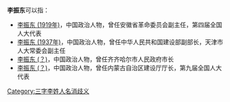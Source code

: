 '''李振东'''可以指：
* [[李振东_(1919年)|李振东 (1919年)]]，中国政治人物，曾任安徽省革命委员会副主任，第四届全国人大代表
* [[李振东_(1937年)|李振东 (1937年)]]，中国政治人物，曾任中华人民共和国建设部副部长，天津市人大常委会副主任
* [[李振东_(？)|李振东 (？)]]，中国政治人物，曾任齐齐哈尔市人民政府市长
* [[李振东_(？)|李振东 (？)]]，中国政治人物，曾任内蒙古自治区建设厅厅长，第九届全国人大代表

{{disambig}}

[[Category:三字李姓人名消歧义|Category:三字李姓人名消歧义]]